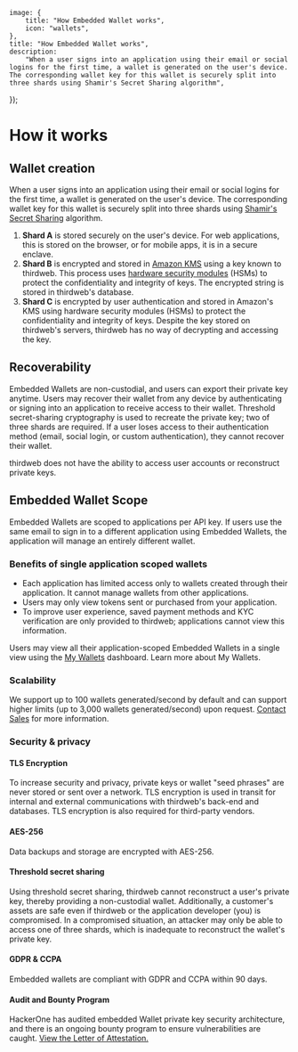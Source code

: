 
	image: {
		title: "How Embedded Wallet works",
		icon: "wallets",
	},
	title: "How Embedded Wallet works",
	description:
		"When a user signs into an application using their email or social logins for the first time, a wallet is generated on the user's device. The corresponding wallet key for this wallet is securely split into three shards using Shamir's Secret Sharing algorithm",
});

# How it works

## Wallet creation

When a user signs into an application using their email or social logins for the first time, a wallet is generated on the user's device. The corresponding wallet key for this wallet is securely split into three shards using [Shamir's Secret Sharing](https://en.wikipedia.org/wiki/Shamir%27s_secret_sharing) algorithm.

1. **Shard A** is stored securely on the user's device. For web applications, this is stored on the browser, or for mobile apps, it is in a secure enclave.
2. **Shard B** is encrypted and stored in [Amazon KMS](https://aws.amazon.com/kms/) using a key known to thirdweb. This process uses [hardware security modules](https://en.wikipedia.org/wiki/Hardware_security_module) (HSMs) to protect the confidentiality and integrity of keys. The encrypted string is stored in thirdweb's database.
3. **Shard C** is encrypted by user authentication and stored in Amazon's KMS using hardware security modules (HSMs) to protect the confidentiality and integrity of keys. Despite the key stored on thirdweb's servers, thirdweb has no way of decrypting and accessing the key.

<DocImage src={EmbedCreation} />

## Recoverability

Embedded Wallets are non-custodial, and users can export their private key anytime. Users may recover their wallet from any device by authenticating or signing into an application to receive access to their wallet.
Threshold secret-sharing cryptography is used to recreate the private key; two of three shards are required.
If a user loses access to their authentication method (email, social login, or custom authentication), they cannot recover their wallet.

<Callout variant='info'>

thirdweb does not have the ability to access user accounts or reconstruct private keys.

</Callout>

## Embedded Wallet Scope

Embedded Wallets are scoped to applications per API key. If users use the same email to sign in to a different application using Embedded Wallets, the application will manage an entirely different wallet.

### Benefits of single application scoped wallets

- Each application has limited access only to wallets created through their application. It cannot manage wallets from other applications.
- Users may only view tokens sent or purchased from your application.
- To improve user experience, saved payment methods and KYC verification are only provided to thirdweb; applications cannot view this information.

Users may view all their application-scoped Embedded Wallets in a single view using the [My Wallets](https://ews.thirdweb.com/wallet) dashboard. Learn more about My Wallets.

<DocImage src={AppScoped} />

### Scalability

We support up to 100 wallets generated/second by default and can support higher limits (up to 3,000 wallets generated/second) upon request. [Contact Sales](https://thirdweb.com/contact-us) for more information.

### Security & privacy

#### TLS Encryption

To increase security and privacy, private keys or wallet "seed phrases" are never stored or sent over a network. TLS encryption is used in transit for internal and external communications with thirdweb's back-end and databases. TLS encryption is also required for third-party vendors.

#### AES-256

Data backups and storage are encrypted with AES-256.

#### Threshold secret sharing

Using threshold secret sharing, thirdweb cannot reconstruct a user's private key, thereby providing a non-custodial wallet. Additionally, a customer's assets are safe even if thirdweb or the application developer (you) is compromised. In a compromised situation, an attacker may only be able to access one of three shards, which is inadequate to reconstruct the wallet's private key.

#### GDPR & CCPA

Embedded wallets are compliant with GDPR and CCPA within 90 days.

#### Audit and Bounty Program

HackerOne has audited embedded Wallet private key security architecture, and there is an ongoing bounty program to ensure vulnerabilities are caught. [View the Letter of Attestation.](/pdfs/thirdweb_code_security_audit.pdf)
